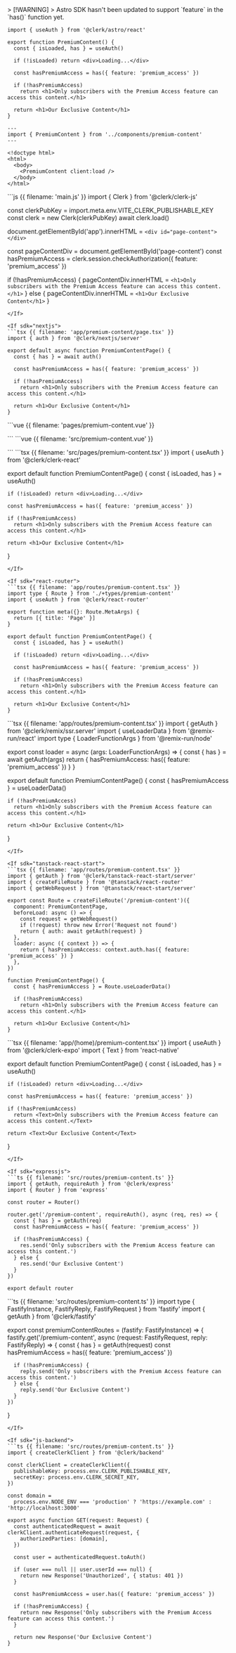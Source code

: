 <If sdk="astro">
  > [!WARNING]
  > Astro SDK hasn't been updated to support `feature` in the `has()` function yet.

  ```tsx {{ filename: 'src/components/premium-content.tsx' }}
  import { useAuth } from '@clerk/astro/react'

  export function PremiumContent() {
    const { isLoaded, has } = useAuth()

    if (!isLoaded) return <div>Loading...</div>

    const hasPremiumAccess = has({ feature: 'premium_access' })

    if (!hasPremiumAccess)
      return <h1>Only subscribers with the Premium Access feature can access this content.</h1>

    return <h1>Our Exclusive Content</h1>
  }
  ```

  ```astro {{ filename: 'src/pages/page.astro' }}
  ---
  import { PremiumContent } from '../components/premium-content'
  ---

  <!doctype html>
  <html>
    <body>
      <PremiumContent client:load />
    </body>
  </html>
  ```
</If>

<If sdk="js-frontend">
  ```js {{ filename: 'main.js' }}
  import { Clerk } from '@clerk/clerk-js'

  const clerkPubKey = import.meta.env.VITE_CLERK_PUBLISHABLE_KEY
  const clerk = new Clerk(clerkPubKey)
  await clerk.load()

  document.getElementById('app').innerHTML = `
    <div id="page-content"></div>
  `

  const pageContentDiv = document.getElementById('page-content')
  const hasPremiumAccess = clerk.session.checkAuthorization({ feature: 'premium_access' })

  if (!hasPremiumAccess) {
    pageContentDiv.innerHTML = `
      <h1>Only subscribers with the Premium Access feature can access this content.</h1>
    `
  } else {
    pageContentDiv.innerHTML = `
      <h1>Our Exclusive Content</h1>
    `
  }
  ```
</If>

<If sdk="nextjs">
  ```tsx {{ filename: 'app/premium-content/page.tsx' }}
  import { auth } from '@clerk/nextjs/server'

  export default async function PremiumContentPage() {
    const { has } = await auth()

    const hasPremiumAccess = has({ feature: 'premium_access' })

    if (!hasPremiumAccess)
      return <h1>Only subscribers with the Premium Access feature can access this content.</h1>

    return <h1>Our Exclusive Content</h1>
  }
  ```
</If>

<If sdk="nuxt">
  ```vue {{ filename: 'pages/premium-content.vue' }}
  <script setup lang="ts">
  import { computed } from 'vue'
  import { useAuth } from '@clerk/nuxt/composables'

  const { isLoaded, has } = useAuth()
  const hasPremiumAccess = computed(() => has.value?.({ feature: 'premium_access' }))
  </script>

  <template>
    <main>
      <div v-if="!isLoaded">Loading...</div>
      <h1 v-else-if="!hasPremiumAccess">
        Only subscribers with the Premium Access feature can access this content.
      </h1>
      <h1 v-else>Our Exclusive Content</h1>
    </main>
  </template>
  ```
</If>

<If sdk="vue">
  ```vue {{ filename: 'src/premium-content.vue' }}
  <script setup lang="ts">
  import { useAuth } from '@clerk/vue'
  import { computed } from 'vue'

  const { isLoaded, has } = useAuth()
  const hasPremiumAccess = computed(() => has.value?.({ feature: 'premium_access' }))
  </script>

  <template>
    <main>
      <div v-if="!isLoaded">Loading...</div>
      <h1 v-else-if="!hasPremiumAccess">
        Only subscribers with the Premium Access feature can access this content.
      </h1>
      <h1 v-else>Our Exclusive Content</h1>
    </main>
  </template>
  ```
</If>

<If sdk="react">
  ```tsx {{ filename: 'src/pages/premium-content.tsx' }}
  import { useAuth } from '@clerk/clerk-react'

  export default function PremiumContentPage() {
    const { isLoaded, has } = useAuth()

    if (!isLoaded) return <div>Loading...</div>

    const hasPremiumAccess = has({ feature: 'premium_access' })

    if (!hasPremiumAccess)
      return <h1>Only subscribers with the Premium Access feature can access this content.</h1>

    return <h1>Our Exclusive Content</h1>
  }
  ```
</If>

<If sdk="react-router">
  ```tsx {{ filename: 'app/routes/premium-content.tsx' }}
  import type { Route } from './+types/premium-content'
  import { useAuth } from '@clerk/react-router'

  export function meta({}: Route.MetaArgs) {
    return [{ title: 'Page' }]
  }

  export default function PremiumContentPage() {
    const { isLoaded, has } = useAuth()

    if (!isLoaded) return <div>Loading...</div>

    const hasPremiumAccess = has({ feature: 'premium_access' })

    if (!hasPremiumAccess)
      return <h1>Only subscribers with the Premium Access feature can access this content.</h1>

    return <h1>Our Exclusive Content</h1>
  }
  ```
</If>

<If sdk="remix">
  ```tsx {{ filename: 'app/routes/premium-content.tsx' }}
  import { getAuth } from '@clerk/remix/ssr.server'
  import { useLoaderData } from '@remix-run/react'
  import type { LoaderFunctionArgs } from '@remix-run/node'

  export const loader = async (args: LoaderFunctionArgs) => {
    const { has } = await getAuth(args)
    return { hasPremiumAccess: has({ feature: 'premium_access' }) }
  }

  export default function PremiumContentPage() {
    const { hasPremiumAccess } = useLoaderData<typeof loader>()

    if (!hasPremiumAccess)
      return <h1>Only subscribers with the Premium Access feature can access this content.</h1>

    return <h1>Our Exclusive Content</h1>
  }
  ```
</If>

<If sdk="tanstack-react-start">
  ```tsx {{ filename: 'app/routes/premium-content.tsx' }}
  import { getAuth } from '@clerk/tanstack-react-start/server'
  import { createFileRoute } from '@tanstack/react-router'
  import { getWebRequest } from '@tanstack/react-start/server'

  export const Route = createFileRoute('/premium-content')({
    component: PremiumContentPage,
    beforeLoad: async () => {
      const request = getWebRequest()
      if (!request) throw new Error('Request not found')
      return { auth: await getAuth(request) }
    },
    loader: async ({ context }) => {
      return { hasPremiumAccess: context.auth.has({ feature: 'premium_access' }) }
    },
  })

  function PremiumContentPage() {
    const { hasPremiumAccess } = Route.useLoaderData()

    if (!hasPremiumAccess)
      return <h1>Only subscribers with the Premium Access feature can access this content.</h1>

    return <h1>Our Exclusive Content</h1>
  }
  ```
</If>

<If sdk="expo">
  ```tsx {{ filename: 'app/(home)/premium-content.tsx' }}
  import { useAuth } from '@clerk/clerk-expo'
  import { Text } from 'react-native'

  export default function PremiumContentPage() {
    const { isLoaded, has } = useAuth()

    if (!isLoaded) return <div>Loading...</div>

    const hasPremiumAccess = has({ feature: 'premium_access' })

    if (!hasPremiumAccess)
      return <Text>Only subscribers with the Premium Access feature can access this content.</Text>

    return <Text>Our Exclusive Content</Text>
  }
  ```
</If>

<If sdk="expressjs">
  ```ts {{ filename: 'src/routes/premium-content.ts' }}
  import { getAuth, requireAuth } from '@clerk/express'
  import { Router } from 'express'

  const router = Router()

  router.get('/premium-content', requireAuth(), async (req, res) => {
    const { has } = getAuth(req)
    const hasPremiumAccess = has({ feature: 'premium_access' })

    if (!hasPremiumAccess) {
      res.send('Only subscribers with the Premium Access feature can access this content.')
    } else {
      res.send('Our Exclusive Content')
    }
  })

  export default router
  ```
</If>

<If sdk="fastify">
  ```ts {{ filename: 'src/routes/premium-content.ts' }}
  import type { FastifyInstance, FastifyReply, FastifyRequest } from 'fastify'
  import { getAuth } from '@clerk/fastify'

  export const premiumContentRoutes = (fastify: FastifyInstance) => {
    fastify.get('/premium-content', async (request: FastifyRequest, reply: FastifyReply) => {
      const { has } = getAuth(request)
      const hasPremiumAccess = has({ feature: 'premium_access' })

      if (!hasPremiumAccess) {
        reply.send('Only subscribers with the Premium Access feature can access this content.')
      } else {
        reply.send('Our Exclusive Content')
      }
    })
  }
  ```
</If>

<If sdk="js-backend">
  ```ts {{ filename: 'src/routes/premium-content.ts' }}
  import { createClerkClient } from '@clerk/backend'

  const clerkClient = createClerkClient({
    publishableKey: process.env.CLERK_PUBLISHABLE_KEY,
    secretKey: process.env.CLERK_SECRET_KEY,
  })

  const domain =
    process.env.NODE_ENV === 'production' ? 'https://example.com' : 'http://localhost:3000'

  export async function GET(request: Request) {
    const authenticatedRequest = await clerkClient.authenticateRequest(request, {
      authorizedParties: [domain],
    })

    const user = authenticatedRequest.toAuth()

    if (user === null || user.userId === null) {
      return new Response('Unauthorized', { status: 401 })
    }

    const hasPremiumAccess = user.has({ feature: 'premium_access' })

    if (!hasPremiumAccess) {
      return new Response('Only subscribers with the Premium Access feature can access this content.')
    }

    return new Response('Our Exclusive Content')
  }
  ```
</If>
